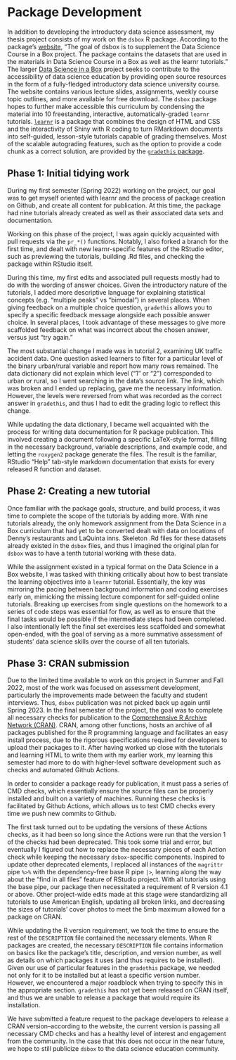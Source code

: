 # Package Development {.unnumbered}

In addition to developing the introductory data science assessment, my thesis project consists of my work on the `dsbox` R package. According to the package’s [website](https://rstudio-education.github.io/dsbox/index.html), "The goal of dsbox is to supplement the Data Science Course in a Box project. The package contains the datasets that are used in the materials in Data Science Course in a Box as well as the learnr tutorials." The larger [Data Science in a Box](https://datasciencebox.org) project seeks to contribute to the accessibility of data science education by providing open source resources in the form of a fully-fledged introductory data science university course. The website contains various lecture slides, assignments, weekly course topic outlines, and more available for free download. The `dsbox` package hopes to further make accessible this curriculum by condensing the material into 10 freestanding, interactive, automatically-graded `learnr` tutorials. [`learnr`](https://rstudio.github.io/learnr/) is a package that combines the design of HTML and CSS and the interactivity of Shiny with R coding to turn RMarkdown documents into self-guided, lesson-style tutorials capable of grading themselves. Most of the scalable autograding features, such as the option to provide a code chunk as a correct solution, are provided by the [`gradethis` package](https://github.com/rstudio/gradethis). 


## Phase 1: Initial tidying work

During my first semester (Spring 2022) working on the project, our goal was to get myself oriented with learnr and the process of package creation on Github, and create all content for publication. At this time, the package had nine tutorials already created as well as their associated data sets and documentation. 

Working on this phase of the project, I was again quickly acquainted with pull requests via the `pr_*()` functions. Notably, I also forked a branch for the first time, and dealt with new learnr-specific features of the RStudio editor, such as previewing the tutorials, building .Rd files, and checking the package within RStudio itself.

During this time, my first edits and associated pull requests mostly had to do with the wording of answer choices. Given the introductory nature of the tutorials, I added more descriptive language for explaining statistical concepts (e.g. “multiple peaks” vs “bimodal”) in several places. When giving feedback on a multiple choice question, `gradethis` allows you to specify a specific feedback message alongside each possible answer choice. In several places, I took advantage of these messages to give more scaffolded feedback on what was incorrect about the chosen answer, versus just “try again.”

The most substantial change I made was in tutorial 2, examining UK traffic accident data. One question asked learners to filter for a particular level of the binary urban/rural variable and report how many rows remained. The data dictionary did not explain which level (“1” or “2”) corresponded to urban or rural, so I went searching in the data’s source link. The link, which was broken and I ended up replacing, gave me the necessary information. However, the levels were reversed from what was recorded as the correct answer in `gradethis`, and thus I had to edit the grading logic to reflect this change.

While updating the data dictionary, I became well acquainted with the process for writing data documentation for R package publication. This involved creating a document following a specific LaTeX-style format, filling in the necessary background, variable descriptions, and example code, and letting the `roxygen2` package generate the files. The result is the familiar, RStudio “Help” tab-style markdown documentation that exists for every released R function and dataset.

## Phase 2: Creating a new tutorial

Once familiar with the package goals, structure, and build process, it was time to complete the scope of the tutorials by adding more. With nine tutorials already, the only homework assignment from the Data Science in a Box curriculum that had yet to be converted dealt with data on locations of Denny’s restaurants and LaQuinta inns. Skeleton .Rd files for these datasets already existed in the `dsbox` files, and thus I imagined the original plan for `dsbox` was to have a tenth tutorial working with these data.

While the assignment existed in a typical format on the Data Science in a Box website, I was tasked with thinking critically about how to best translate the learning objectives into a `learnr` tutorial. Essentially, the key was mirroring the pacing between background information and coding exercises early on, mimicking the missing lecture component for self-guided online tutorials. Breaking up exercises from single questions on the homework to a series of code steps was essential for flow, as well as to ensure that the final tasks would be possible if the intermediate steps had been completed. I also intentionally left the final set exercises less scaffolded and somewhat open-ended, with the goal of serving as a more summative assessment of students’ data science skills over the course of all ten tutorials.

## Phase 3: CRAN submission

Due to the limited time available to work on this project in Summer and Fall 2022, most of the work was focused on assessment development, particularly the improvements made between the faculty and student interviews. Thus, `dsbox` publication was not picked back up again until Spring 2023. In the final semester of the project, the goal was to complete all necessary checks for publication to the [Comprehensive R Archive Network (CRAN)](https://cran.r-project.org/). CRAN, among other functions, hosts an archive of all packages published for the R programming language and facilitates an easy install process, due to the rigorous specifications required for developers to upload their packages to it. After having worked up close with the tutorials and learning HTML to write them with my earlier work, my learning this semester had more to do with higher-level software development such as checks and automated Github Actions.

In order to consider a package ready for publication, it must pass a series of CMD checks, which essentially ensure the source files can be properly installed and built on a variety of machines. Running these checks is facilitated by Github Actions, which allows us to test CMD checks every time we push new commits to Github.

The first task turned out to be updating the versions of these Actions checks, as it had been so long since the Actions were run that the version 1 of the checks had been deprecated. This took some trial and error, but eventually I figured out how to replace the necessary pieces of each Action check while keeping the necessary `dsbox`-specific components. Inspired to update other deprecated elements, I replaced all instances of the `magrittr` pipe `%>%` with the dependency-free base R pipe `|>`, learning along the way about the “find in all files” feature of RStudio project. With all tutorials using the base pipe, our package then necessitated a requirement of R version 4.1 or above. Other project-wide edits made at this stage were standardizing all tutorials to use American English, updating all broken links, and decreasing the sizes of tutorials’ cover photos to meet the 5mb maximum allowed for a package on CRAN.

While updating the R version requirement, we took the time to ensure the rest of the `DESCRIPTION` file contained the necessary elements. When R packages are created, the necessary `DESCRIPTION` file contains information on basics like the package’s title, description, and version number, as well as details on which packages it uses (and thus requires to be installed). Given our use of particular features in the `gradethis` package, we needed not only for it to be installed but at least a specific version number. However, we encountered a major roadblock when trying to specify this in the appropriate section. `gradethis` has not yet been released on CRAN itself, and thus we are unable to release a package that would require its installation.

We have submitted a feature request to the package developers to release a CRAN version--according to the website, the current version is passing all necessary CMD checks and has a healthy level of interest and engagement from the community. In the case that this does not occur in the near future, we hope to still publicize `dsbox` to the data science education community.
